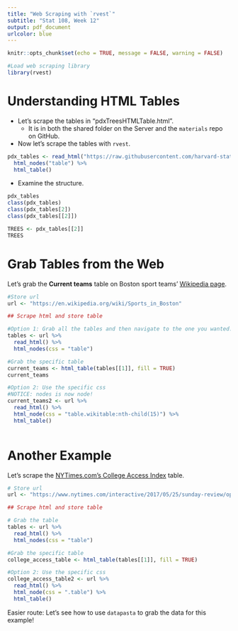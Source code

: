 ```yaml
---
title: "Web Scraping with `rvest`"
subtitle: "Stat 108, Week 12"
output: pdf_document
urlcolor: blue
---
```


```r
knitr::opts_chunk$set(echo = TRUE, message = FALSE, warning = FALSE)
```

```r
#Load web scraping library
library(rvest)
```


# Understanding HTML Tables

* Let's scrape the tables in "pdxTreesHTMLTable.html".
    + It is in both the shared folder on the Server and the `materials` repo on GitHub.

* Now let's scrape the tables with `rvest`.

```r
pdx_tables <- read_html("https://raw.githubusercontent.com/harvard-stat108s23/materials/main/handouts/pdxTreesHTMLTable.html") %>%
  html_nodes("table") %>%
  html_table()
```

* Examine the structure.

```r
pdx_tables
class(pdx_tables)
class(pdx_tables[2])
class(pdx_tables[[2]])

TREES <- pdx_tables[[2]]
TREES
```


# Grab Tables from the Web

Let's grab the **Current teams** table on Boston sport teams' [Wikipedia page](https://en.wikipedia.org/wiki/Sports_in_Boston).

```r
#Store url
url <- "https://en.wikipedia.org/wiki/Sports_in_Boston"

## Scrape html and store table

#Option 1: Grab all the tables and then navigate to the one you wanted.
tables <- url %>%
  read_html() %>%
  html_nodes(css = "table")

#Grab the specific table
current_teams <- html_table(tables[[1]], fill = TRUE)
current_teams

#Option 2: Use the specific css
#NOTICE: nodes is now node!
current_teams2 <- url %>%
  read_html() %>%
  html_node(css = "table.wikitable:nth-child(15)") %>%
  html_table()



```

# Another Example

Let's scrape the [NYTimes.com's College Access Index](https://www.nytimes.com/interactive/2017/05/25/sunday-review/opinion-pell-table.html) table.

```r
# Store url
url <- "https://www.nytimes.com/interactive/2017/05/25/sunday-review/opinion-pell-table.html"

## Scrape html and store table

# Grab the table
tables <- url %>%
  read_html() %>%
  html_nodes(css = "table")

#Grab the specific table
college_access_table <- html_table(tables[[1]], fill = TRUE)

#Option 2: Use the specific css
college_access_table2 <- url %>%
  read_html() %>%
  html_node(css = ".table") %>%
  html_table()

```



Easier route: Let's see how to use `datapasta` to grab the data for this example!